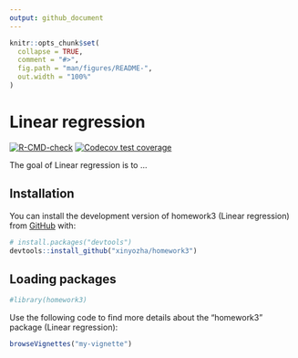 ```yaml
---
output: github_document
---
```


<!-- README.md is generated from README.Rmd. Please edit that file -->

```r
knitr::opts_chunk$set(
  collapse = TRUE,
  comment = "#>",
  fig.path = "man/figures/README-",
  out.width = "100%"
)
```

# Linear regression

<!-- badges: start -->
[![R-CMD-check](https://github.com/xinyozha/homework3/actions/workflows/R-CMD-check.yaml/badge.svg)](https://github.com/xinyozha/homework3/actions/workflows/R-CMD-check.yaml)
[![Codecov test coverage](https://codecov.io/gh/xinyozha/homework3/branch/main/graph/badge.svg)](https://app.codecov.io/gh/xinyozha/homework3?branch=main)
<!-- badges: end -->

The goal of Linear regression is to ...

## Installation

You can install the development version of homework3 (Linear regression) from [GitHub](https://github.com/) with:

``` r
# install.packages("devtools")
devtools::install_github("xinyozha/homework3")
```

## Loading packages

```r
#library(homework3)
```

Use the following code to find more details about the "homework3" package (Linear regression):

```r
browseVignettes("my-vignette")
```


